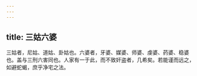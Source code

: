 ```yaml
---
---
---
```

title: 三姑六婆
---




三姑者，尼姑、道姑、卦姑也。六婆者，牙婆、媒婆、师婆、虔婆、药婆、稳婆也。盖与三刑六害同也。人家有一于此，而不致奸盗者，几希矣。若能谨而远之，如避蛇蝎，庶乎净宅之法。